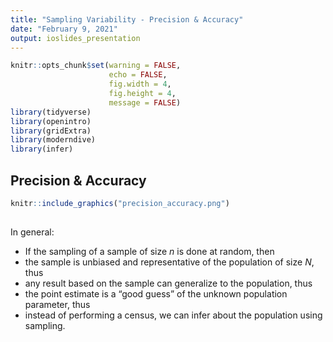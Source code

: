 ```yaml
---
title: "Sampling Variability - Precision & Accuracy"
date: "February 9, 2021"
output: ioslides_presentation
---
```


<style type="text/css">
slides > slide:not(.nobackground):after {
  content: '';
}
</style>

```r
knitr::opts_chunk$set(warning = FALSE, 
                      echo = FALSE, 
                      fig.width = 4, 
                      fig.height = 4, 
                      message = FALSE)
library(tidyverse)
library(openintro)
library(gridExtra)
library(moderndive)
library(infer)
```



## Precision & Accuracy 

```r
knitr::include_graphics("precision_accuracy.png")
```

##

In general:

- If the sampling of a sample of size $n$ is done at random, then
- the sample is unbiased and representative of the population of size $N$, thus
- any result based on the sample can generalize to the population, thus
- the point estimate is a “good guess” of the unknown population parameter, thus
- instead of performing a census, we can infer about the population using sampling.